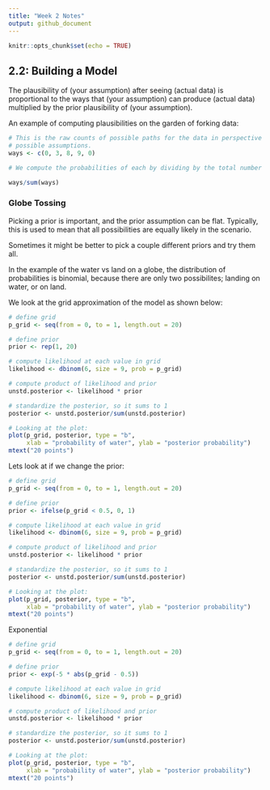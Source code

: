 ```yaml
---
title: "Week 2 Notes"
output: github_document
---
```


```r
knitr::opts_chunk$set(echo = TRUE)
```

## 2.2: Building a Model

The plausibility of (your assumption) after seeing (actual data) is proportional to the ways that (your assumption) can produce (actual data) multiplied by the prior plausibility of (your assumption).

An example of computing plausibilities on the garden of forking data:

```r
# This is the raw counts of possible paths for the data in perspective of all our
# possible assumptions.
ways <- c(0, 3, 8, 9, 0)

# We compute the probabilities of each by dividing by the total number of possibilities.

ways/sum(ways)

```

### Globe Tossing

Picking a prior is important, and the prior assumption can be flat.  Typically, this is used to mean that all possibilities are equally likely in the scenario.  

Sometimes it might be better to pick a couple different priors and try them all.

In the example of the water vs land on a globe, the distribution of probabilities is binomial, because there are only two possibilites; landing on water, or on land.

We look at the grid approximation of the model as shown below:
```r
# define grid
p_grid <- seq(from = 0, to = 1, length.out = 20)

# define prior
prior <- rep(1, 20)

# compute likelihood at each value in grid
likelihood <- dbinom(6, size = 9, prob = p_grid)

# compute product of likelihood and prior
unstd.posterior <- likelihood * prior

# standardize the posterior, so it sums to 1
posterior <- unstd.posterior/sum(unstd.posterior)

# Looking at the plot:
plot(p_grid, posterior, type = "b",
     xlab = "probability of water", ylab = "posterior probability")
mtext("20 points")
```

Lets look at if we change the prior:

```r
# define grid
p_grid <- seq(from = 0, to = 1, length.out = 20)

# define prior
prior <- ifelse(p_grid < 0.5, 0, 1)

# compute likelihood at each value in grid
likelihood <- dbinom(6, size = 9, prob = p_grid)

# compute product of likelihood and prior
unstd.posterior <- likelihood * prior

# standardize the posterior, so it sums to 1
posterior <- unstd.posterior/sum(unstd.posterior)

# Looking at the plot:
plot(p_grid, posterior, type = "b",
     xlab = "probability of water", ylab = "posterior probability")
mtext("20 points")
```


Exponential

```r
# define grid
p_grid <- seq(from = 0, to = 1, length.out = 20)

# define prior
prior <- exp(-5 * abs(p_grid - 0.5))

# compute likelihood at each value in grid
likelihood <- dbinom(6, size = 9, prob = p_grid)

# compute product of likelihood and prior
unstd.posterior <- likelihood * prior

# standardize the posterior, so it sums to 1
posterior <- unstd.posterior/sum(unstd.posterior)

# Looking at the plot:
plot(p_grid, posterior, type = "b",
     xlab = "probability of water", ylab = "posterior probability")
mtext("20 points")
```
